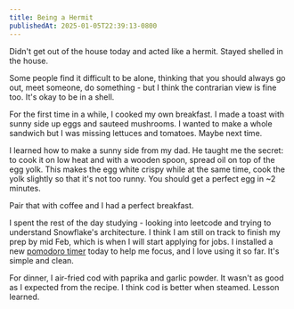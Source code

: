 ```yaml
---
title: Being a Hermit
publishedAt: 2025-01-05T22:39:13-0800
---
```


Didn't get out of the house today and acted like a hermit. Stayed shelled in the house.

Some people find it difficult to be alone, thinking that you should always go out, meet someone, do something - but I think the contrarian view is fine too. It's okay to be in a shell.

For the first time in a while, I cooked my own breakfast. I made a toast with sunny side up eggs and sauteed mushrooms. I wanted to make a whole sandwich but I was missing lettuces and tomatoes. Maybe next time.

I learned how to make a sunny side from my dad. He taught me the secret: to cook it on low heat and with a wooden spoon, spread oil on top of the egg yolk. This makes the egg white crispy while at the same time, cook the yolk slightly so that it's not too runny. You should get a perfect egg in ~2 minutes.

Pair that with coffee and I had a perfect breakfast.

I spent the rest of the day studying - looking into leetcode and trying to understand Snowflake's architecture. I think I am still on track to finish my prep by mid Feb, which is when I will start applying for jobs. I installed a new [pomodoro timer](https://www.flow.app/) today to help me focus, and I love using it so far. It's simple and clean.

For dinner, I air-fried cod with paprika and garlic powder. It wasn't as good as I expected from the recipe. I think cod is better when steamed. Lesson learned.
